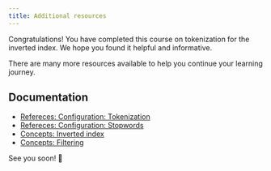 ```yaml
---
title: Additional resources
---
```


Congratulations! You have completed this course on tokenization for the inverted index. We hope you found it helpful and informative.

There are many more resources available to help you continue your learning journey.

## Documentation

- [Refereces: Configuration: Tokenization](/developers/weaviate/config-refs/schema/index.md#tokenization)
- [Refereces: Configuration: Stopwords](/developers/weaviate/config-refs/schema/index.md#invertedindexconfig--stopwords-stopword-lists)
- [Concepts: Inverted index](/developers/weaviate/concepts/indexing.md#inverted-index)
- [Concepts: Filtering](/developers/weaviate/concepts/prefiltering.md)


<CTASocials />

See you soon! 👋


<DocsFeedback/>
